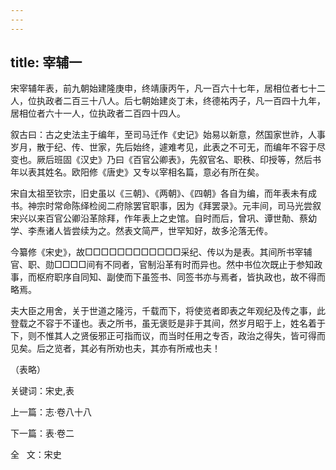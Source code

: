 ```yaml
---
---
---
```

title: 宰辅一
---

宋宰辅年表，前九朝始建隆庚申，终靖康丙午，凡一百六十七年，居相位者七十二人，位执政者二百三十八人。后七朝始建炎丁未，终德祐丙子，凡一百四十九年，居相位者六十一人，位执政者二百四十四人。

叙古曰：古之史法主于编年，至司马迁作《史记》始易以新意，然国家世祚，人事岁月，散于纪、传、世家，先后始终，遽难考见，此表之不可无，而编年不容于尽变也。厥后班固《汉史》乃曰《百官公卿表》，先叙官名、职秩、印授等，然后书年以表其姓名。欧阳修《唐史》又专以宰相名篇，意必有所在矣。

宋自太祖至钦宗，旧史虽以《三朝》、《两朝》、《四朝》各自为编，而年表未有成书。神宗时常命陈绎检阅二府除罢官职事，因为《拜罢录》。元丰间，司马光尝叙宋兴以来百官公卿沿革除拜，作年表上之史馆。自时而后，曾巩、谭世勣、蔡幼学、李焘诸人皆尝续为之。然表文简严，世罕知好，故多沦落无传。

今纂修《宋史》，故□□□□□□□□□□□□采纪、传以为是表。其间所书宰辅官、职、勋□□□□间有不同者，官制沿革有时而异也。然中书位次既止于参知政事，而枢府职序自同知、副使而下虽签书、同签书亦与焉者，皆执政也，故不得而略焉。

夫大臣之用舍，关于世道之隆污，千载而下，将使览者即表之年观纪及传之事，此登载之不容于不谨也。表之所书，虽无褒贬是非于其间，然岁月昭于上，姓名着于下，则不惟其人之贤佞邪正可指而议，而当时任用之专否，政治之得失，皆可得而见矣。后之览者，其必有所劝也夫，其亦有所戒也夫！

（表略）

关键词：宋史,表

上一篇：志·卷八十八

下一篇：表·卷二

全   文：宋史

